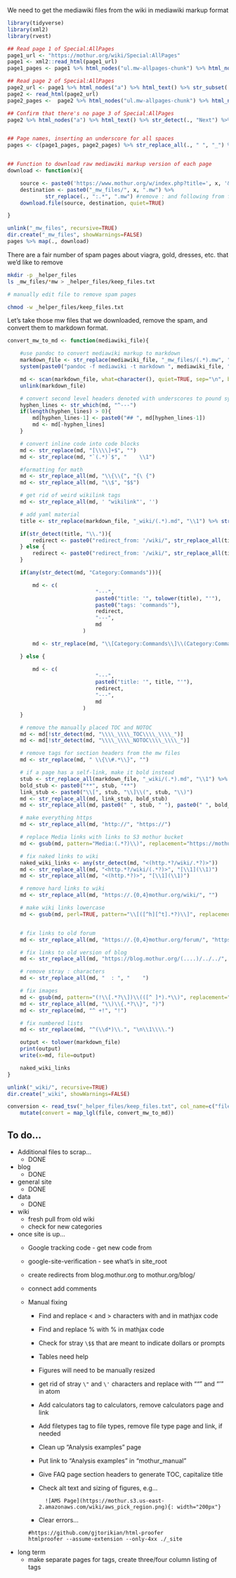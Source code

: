 
We need to get the mediawiki files from the wiki in mediawiki markup format

```R
library(tidyverse)
library(xml2)
library(rvest)

## Read page 1 of Special:AllPages
page1_url <- "https://mothur.org/wiki/Special:AllPages"
page1 <- xml2::read_html(page1_url)
page1_pages <- page1 %>% html_nodes("ul.mw-allpages-chunk") %>% html_nodes("li>:not(.mw-redirect)") %>% html_text()

## Read page 2 of Special:AllPages
page2_url <- page1 %>% html_nodes("a") %>% html_text() %>% str_subset(., "Next") %>% head(n=1) %>% str_replace(., "Next page \\((.*)\\)", "\\1") %>% paste0("https://mothur.org/w/index.php?title=Special:AllPages&from=", .)
page2 <- read_html(page2_url)
page2_pages <-  page2 %>% html_nodes("ul.mw-allpages-chunk") %>% html_nodes("li>:not(.mw-redirect)") %>% html_text()

## Confirm that there's no page 3 of Special:AllPages
page2 %>% html_nodes("a") %>% html_text() %>% str_detect(., "Next") %>% sum(.) == 0


## Page names, inserting an underscore for all spaces
pages <- c(page1_pages, page2_pages) %>% str_replace_all(., " ", "_") %>% str_replace_all(., "/", "%2F")


## Function to download raw mediawiki markup version of each page
download <- function(x){

	source <- paste0('https://www.mothur.org/w/index.php?title=', x, '&action=raw')
	destination <- paste0("_mw_files/", x, ".mw") %>%
			str_replace(., ":.*", ".mw") #remove : and following from filenames
	download.file(source, destination, quiet=TRUE)

}

unlink("_mw_files", recursive=TRUE)
dir.create("_mw_files", showWarnings=FALSE)
pages %>% map(., download)
```

There are a fair number of spam pages about viagra, gold, dresses, etc. that we'd like to remove

```bash
mkdir -p _helper_files
ls _mw_files/*mw > _helper_files/keep_files.txt

# manually edit file to remove spam pages

chmod -w _helper_files/keep_files.txt
```

Let's take those mw files that we downloaded, remove the spam, and convert them to markdown format.

```R
convert_mw_to_md <- function(mediawiki_file){

	#use pandoc to convert mediawiki markup to markdown
	markdown_file <- str_replace(mediawiki_file, "_mw_files/(.*).mw", "_wiki/\\1.md")
	system(paste0("pandoc -f mediawiki -t markdown ", mediawiki_file, " -o ", markdown_file))

	md <- scan(markdown_file, what=character(), quiet=TRUE, sep="\n", blank.lines.skip=FALSE)
	unlink(markdown_file)

	# convert second level headers denoted with underscores to pound symbols
	hyphen_lines <- str_which(md, "^---")
	if(length(hyphen_lines) > 0){
		md[hyphen_lines-1] <- paste0("## ", md[hyphen_lines-1])
		md <- md[-hyphen_lines]
	}

	# convert inline code into code blocks
	md <- str_replace(md, "[\\\\]+$", "")
	md <- str_replace(md, "`(.*)`$", "    \\1")

	#formatting for math
	md <- str_replace_all(md, "\\{\\{", "{\ {")
	md <- str_replace_all(md, "\\$", "$$")

	# get rid of weird wikilink tags
 	md <- str_replace_all(md, ' "wikilink"', '')

	# add yaml material
	title <- str_replace(markdown_file, "_wiki/(.*).md", "\\1") %>% str_replace_all(., "_", " ") %>% str_replace_all(., ":.*", "")

	if(str_detect(title, "\\.")){
		redirect <- paste0("redirect_from: '/wiki/", str_replace_all(title, " ", "_"), ".html'")
	} else {
		redirect <- paste0("redirect_from: '/wiki/", str_replace_all(title, " ", "_"), "'")
	}

	if(any(str_detect(md, "Category:Commands"))){

		md <- c(
							"---",
							paste0("title: '", tolower(title), "'"),
							paste0("tags: 'commands'"),
							redirect,
							"---",
							md
						)

		md <- str_replace(md, "\\[Category:Commands\\]\\(Category:Commands\\)", "")

	} else {

		md <- c(
							"---",
							paste0("title: '", title, "'"),
							redirect,
							"---",
							md
						)
	}

	# remove the manually placed TOC and NOTOC
	md <- md[!str_detect(md, "\\\\_\\\\_TOC\\\\_\\\\_")]
	md <- md[!str_detect(md, "\\\\_\\\\_NOTOC\\\\_\\\\_")]

	# remove tags for section headers from the mw files
 	md <- str_replace(md, " \\{\\#.*\\}", "")

	# if a page has a self-link, make it bold instead
	stub <- str_replace_all(markdown_file, "_wiki/(.*).md", "\\1") %>% tolower()
	bold_stub <- paste0("**", stub, "**")
	link_stub <- paste0("\\[", stub, "\\]\\(", stub, "\\)")
	md <- str_replace_all(md, link_stub, bold_stub)
	md <- str_replace_all(md, paste0(" ", stub, " "), paste0(" ", bold_stub, " "))

	# make everything https
	md <- str_replace_all(md, "http://", "https://")

	# replace Media links with links to S3 mothur bucket
	md <- gsub(md, pattern="Media:(.*?)\\)", replacement="https://mothur.s3.us-east-2.amazonaws.com/wiki/\\L\\1)", perl=TRUE, ignore.case=TRUE)

	# fix naked links to wiki
	naked_wiki_links <- any(str_detect(md, "<(http.*?/wiki/.*?)>"))
	md <- str_replace_all(md, "<http.*?/wiki/(.*?)>", "[\\1](\\1)")
	md <- str_replace_all(md, "<(http.*?)>", "[\\1](\\1)")

	# remove hard links to wiki
	md <- str_replace_all(md, "https://.{0,4}mothur.org/wiki/", "")

	# make wiki links lowercase
	md <- gsub(md, perl=TRUE, pattern="\\[([^h][^t].*?)\\]", replacement="[\\L\\1]")


	# fix links to old forum
	md <- str_replace_all(md, "https://.{0,4}mothur.org/forum/", "https://forum.mothur.org/")

	# fix links to old version of blog
	md <- str_replace_all(md, "https://blog.mothur.org/(....)/../../", "/blog/\\1/")

	# remove stray : characters
	md <- str_replace_all(md, "  : ", "    ")

	# fix images
	md <- gsub(md, pattern="(!\\[.*?\\])\\(([^ ]*).*\\)", replacement="\\1(https://mothur.s3.us-east-2.amazonaws.com/wiki/\\L\\2)", perl=TRUE)
	md <- str_replace_all(md, "\\)\\{.*?\\}", ")")
	md <- str_replace(md, "^ +!", "!")

	# fix numbered lists
	md <- str_replace(md, "^(\\d*)\\.", "\n\\1\\\\.")

	output <- tolower(markdown_file)
	print(output)
	write(x=md, file=output)

	naked_wiki_links
}

unlink("_wiki/", recursive=TRUE)
dir.create("_wiki", showWarnings=FALSE)

conversion <- read_tsv("_helper_files/keep_files.txt", col_name=c("file")) %>%
	mutate(convert = map_lgl(file, convert_mw_to_md))
```





## To do...
* Additional files to scrap...
	- DONE

* blog
	- DONE

* general site
	- DONE

* data
  - DONE

* wiki
  - fresh pull from old wiki
  - check for new categories

* once site is up...
	- Google tracking code - get new code from
	- google-site-verification - see what's in site_root
	- create redirects from blog.mothur.org to mothur.org/blog/
	- connect add comments


  * Manual fixing
	- Find and replace < and > characters with \gt and \lt in mathjax code
	- Find and replace % with \% in mathjax code
	- Check for stray `\$$` that are meant to indicate dollars or prompts
	- Tables need help
	- Figures will need to be manually resized
	- get rid of stray `\"` and `\'` characters and replace with """ and "'" in atom
	- Add calculators tag to calculators, remove calculators page and link
	- Add filetypes tag to file types, remove file type page and link, if needed
	- Clean up "Analysis examples" page
	- Put link to "Analysis examples" in "mothur_manual"
	- Give FAQ page section headers to generate TOC, capitalize title
	- Check alt text and sizing of figures, e.g...
	  ```
		![AMS Page](https://mothur.s3.us-east-2.amazonaws.com/wiki/aws_pick_region.png){: width="200px"}
		```
	- Clear errors...
	```
	#https://github.com/gjtorikian/html-proofer
	htmlproofer --assume-extension --only-4xx ./_site
	```

* long term
  - make separate pages for tags, create three/four column listing of tags
